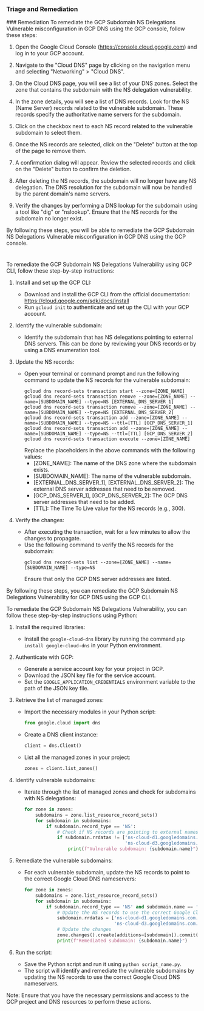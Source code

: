 
### Triage and Remediation
<Tabs>
<Tab title='Remediation'>
### Remediation

<AccordionGroup>
<Accordion title='Using Console' defaultOpen='true'>
To remediate the GCP Subdomain NS Delegations Vulnerable misconfiguration in GCP DNS using the GCP console, follow these steps:

1. Open the Google Cloud Console (https://console.cloud.google.com) and log in to your GCP account.

2. Navigate to the "Cloud DNS" page by clicking on the navigation menu and selecting "Networking" > "Cloud DNS".

3. On the Cloud DNS page, you will see a list of your DNS zones. Select the zone that contains the subdomain with the NS delegation vulnerability.

4. In the zone details, you will see a list of DNS records. Look for the NS (Name Server) records related to the vulnerable subdomain. These records specify the authoritative name servers for the subdomain.

5. Click on the checkbox next to each NS record related to the vulnerable subdomain to select them.

6. Once the NS records are selected, click on the "Delete" button at the top of the page to remove them.

7. A confirmation dialog will appear. Review the selected records and click on the "Delete" button to confirm the deletion.

8. After deleting the NS records, the subdomain will no longer have any NS delegation. The DNS resolution for the subdomain will now be handled by the parent domain's name servers.

9. Verify the changes by performing a DNS lookup for the subdomain using a tool like "dig" or "nslookup". Ensure that the NS records for the subdomain no longer exist.

By following these steps, you will be able to remediate the GCP Subdomain NS Delegations Vulnerable misconfiguration in GCP DNS using the GCP console.

#
</Accordion>

<Accordion title='Using CLI'>
To remediate the GCP Subdomain NS Delegations Vulnerability using GCP CLI, follow these step-by-step instructions:

1. Install and set up the GCP CLI: 
   - Download and install the GCP CLI from the official documentation: https://cloud.google.com/sdk/docs/install
   - Run `gcloud init` to authenticate and set up the CLI with your GCP account.

2. Identify the vulnerable subdomain:
   - Identify the subdomain that has NS delegations pointing to external DNS servers. This can be done by reviewing your DNS records or by using a DNS enumeration tool.

3. Update the NS records:
   - Open your terminal or command prompt and run the following command to update the NS records for the vulnerable subdomain:
     ```
     gcloud dns record-sets transaction start --zone=[ZONE_NAME]
     gcloud dns record-sets transaction remove --zone=[ZONE_NAME] --name=[SUBDOMAIN_NAME] --type=NS [EXTERNAL_DNS_SERVER_1]
     gcloud dns record-sets transaction remove --zone=[ZONE_NAME] --name=[SUBDOMAIN_NAME] --type=NS [EXTERNAL_DNS_SERVER_2]
     gcloud dns record-sets transaction add --zone=[ZONE_NAME] --name=[SUBDOMAIN_NAME] --type=NS --ttl=[TTL] [GCP_DNS_SERVER_1]
     gcloud dns record-sets transaction add --zone=[ZONE_NAME] --name=[SUBDOMAIN_NAME] --type=NS --ttl=[TTL] [GCP_DNS_SERVER_2]
     gcloud dns record-sets transaction execute --zone=[ZONE_NAME]
     ```
     Replace the placeholders in the above commands with the following values:
     - [ZONE_NAME]: The name of the DNS zone where the subdomain exists.
     - [SUBDOMAIN_NAME]: The name of the vulnerable subdomain.
     - [EXTERNAL_DNS_SERVER_1], [EXTERNAL_DNS_SERVER_2]: The external DNS server addresses that need to be removed.
     - [GCP_DNS_SERVER_1], [GCP_DNS_SERVER_2]: The GCP DNS server addresses that need to be added.
     - [TTL]: The Time To Live value for the NS records (e.g., 300).

4. Verify the changes:
   - After executing the transaction, wait for a few minutes to allow the changes to propagate.
   - Use the following command to verify the NS records for the subdomain:
     ```
     gcloud dns record-sets list --zone=[ZONE_NAME] --name=[SUBDOMAIN_NAME] --type=NS
     ```
     Ensure that only the GCP DNS server addresses are listed.

By following these steps, you can remediate the GCP Subdomain NS Delegations Vulnerability for GCP DNS using the GCP CLI.
</Accordion>

<Accordion title='Using Python'>
To remediate the GCP Subdomain NS Delegations Vulnerability, you can follow these step-by-step instructions using Python:

1. Install the required libraries:
   - Install the `google-cloud-dns` library by running the command `pip install google-cloud-dns` in your Python environment.

2. Authenticate with GCP:
   - Generate a service account key for your project in GCP.
   - Download the JSON key file for the service account.
   - Set the `GOOGLE_APPLICATION_CREDENTIALS` environment variable to the path of the JSON key file.

3. Retrieve the list of managed zones:
   - Import the necessary modules in your Python script:
     ```python
     from google.cloud import dns
     ```

   - Create a DNS client instance:
     ```python
     client = dns.Client()
     ```

   - List all the managed zones in your project:
     ```python
     zones = client.list_zones()
     ```

4. Identify vulnerable subdomains:
   - Iterate through the list of managed zones and check for subdomains with NS delegations:
     ```python
     for zone in zones:
         subdomains = zone.list_resource_record_sets()
         for subdomain in subdomains:
             if subdomain.record_type == 'NS':
                 # Check if NS records are pointing to external nameservers
                 if subdomain.rrdatas != ['ns-cloud-d1.googledomains.com.', 'ns-cloud-d2.googledomains.com.',
                                          'ns-cloud-d3.googledomains.com.', 'ns-cloud-d4.googledomains.com.']:
                     print(f"Vulnerable subdomain: {subdomain.name}")
     ```

5. Remediate the vulnerable subdomains:
   - For each vulnerable subdomain, update the NS records to point to the correct Google Cloud DNS nameservers:
     ```python
     for zone in zones:
         subdomains = zone.list_resource_record_sets()
         for subdomain in subdomains:
             if subdomain.record_type == 'NS' and subdomain.name == 'vulnerable-subdomain.example.com.':
                 # Update the NS records to use the correct Google Cloud DNS nameservers
                 subdomain.rrdatas = ['ns-cloud-d1.googledomains.com.', 'ns-cloud-d2.googledomains.com.',
                                      'ns-cloud-d3.googledomains.com.', 'ns-cloud-d4.googledomains.com.']
                 # Update the changes
                 zone.changes().create(additions=[subdomain]).commit()
                 print(f"Remediated subdomain: {subdomain.name}")
     ```

6. Run the script:
   - Save the Python script and run it using `python script_name.py`.
   - The script will identify and remediate the vulnerable subdomains by updating the NS records to use the correct Google Cloud DNS nameservers.

Note: Ensure that you have the necessary permissions and access to the GCP project and DNS resources to perform these actions.
</Accordion>

</AccordionGroup>
</Tab>
</Tabs>
